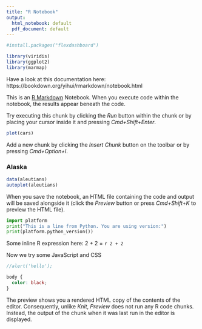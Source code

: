 ```yaml
---
title: "R Notebook"
output:
  html_notebook: default
  pdf_document: default
---
```


```r

#install.packages("flexdashboard")

library(viridis)
library(ggplot2)
library(marmap)
```

Have a look at this documentation here: https://bookdown.org/yihui/rmarkdown/notebook.html

This is an [R Markdown](http://rmarkdown.rstudio.com) Notebook. When you execute code within the notebook, the results appear beneath the code. 

Try executing this chunk by clicking the *Run* button within the chunk or by placing your cursor inside it and pressing *Cmd+Shift+Enter*. 


```r
plot(cars)
```

Add a new chunk by clicking the *Insert Chunk* button on the toolbar or by pressing *Cmd+Option+I*.

### Alaska

```r
data(aleutians)
autoplot(aleutians)
```


When you save the notebook, an HTML file containing the code and output will be saved alongside it (click the *Preview* button or press *Cmd+Shift+K* to preview the HTML file).

```python
import platform
print("This is a line from Python. You are using version:")
print(platform.python_version())
```

Some inline R expression here: 2 + 2 = `r 2 + 2`

Now we try some JavaScript and CSS

```js
//alert('hello');
```

```css
body {
  color: black;
}
```


The preview shows you a rendered HTML copy of the contents of the editor. Consequently, unlike *Knit*, *Preview* does not run any R code chunks. Instead, the output of the chunk when it was last run in the editor is displayed.

